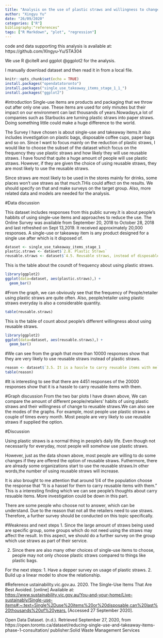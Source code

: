 ```yaml
---
title: "Analysis on the use of plastic straws and willingness to change"
author: "Xingyu Yu"
date: "26/09/2020"
categories: ["R"]
bibliography:"references"
tags: ["R Markdown", "plot", "regression"]
---
```


code and data supporting this analysis is available at: https://github.com/XIngyu-Yu/STA304

We use R @citeR and ggplot @ggplot2 for the analysis.

I manually download dataset and then read it in from a local file. 

```r
knitr::opts_chunk$set(echo = TRUE)
install.packages("opendatatoronto")
install.packages("single_use_takeaway_items_stage_1_1_")
install.packages("ggplot2")
```

#introduction
Single-use items are products and packaging that we throw out after only one use. These items are used for only minutes but their impact on our environment can last thousands of years.Nowadays,a lot of companies such as Starbucks are turning plastic straws into paper straws. Doing something little could make a huge difference to the world.

The Survey I have chosen is about single-use and takeaway items.It also includes investigation on plastic bags, disposable coffee cups, paper bags and so on. Since I want to focus mainly on the reduction of plastic straws, I would like to choose the subset of the dataset which focus on the frequency they use plastic straws and how likely they will use reusable straws. I have found that quite a huge amount of people will use plastic straws. However, if they are given the choice of using reusable straws, they are most likely to use the reusable straws.

Since straws are most likely to be used in the stores mainly for drinks, some places won't use straws as that much.THis could affect on the results. We should specify on that and make surveys on the target group. 
Also, more related data and models are needed for the analysis.




#Data discussion

This dataset includes responses from this public survey.It is about people's habbits of using single-use items and approaches to reduce the use. The Online Survey was available from September 20, 2018 to October 28, 2018 and last refreshed on Sept 13,2019. It received approximately 20,000 responses.
A single-use or takeaway item is any product designed for a single use after which is it disposed of.


```r
dataset <- single_use_takeaway_items_stage_1
plastic.straws <- dataset$`2.8. Plastic Straws`
reusable.straws <- dataset$`4.5. Reusable straws, instead of disposable straws`
```

This is the table about the coundt of frequency about using plastic straws.

```r
library(ggplot2)
ggplot(data=dataset, aes(plastic.straws),) + 
  geom_bar()
```
#From the graph, we can obviously see that the frequency of People/retailer using plastic straws are quite often. Also, people/retailer using plastic straws everyday is also a considerable quantity.
```r
table(reusable.straws)
```
This is the table of count about people's different willingness about using reusable straws.


```r
library(ggplot2)
ggplot(data=dataset, aes(reusable.straws),) + 
  geom_bar()
```
#We can see from the graph that more than 10000 responses show that they are very likely to use reusable straws instead of plastic straws. 


```r
reason <- dataset$`3.5. It is a hassle to carry reusable items with me`
table(reason)
```
#It is interesting to see that there are 4451 responses of the 20000 responses show that it is a hassle to carry reusable items with them. 

#Graph discussion
From the two bar plots I have drawn above, We can compare the amount of different people/retailers' habits of using plastic straws and their willingness of change to reusable straws.We can also see the modes of the graphs. For example, most people use plastic straws a couple of times every month. Most people are very likely to use reusable straws if supplied the option.

#Discussion

Using plastic straws is a normal thing in people's daily life. Even though not necessarily for everyday, most people will somehow use plastic straws. 

However, just as the data shown above, most people are willing to do some changes if they are offered the option of reusable straws. Futhermore, there are already some organizations start to use the reusable straws.In other words,the number of using reusable straws will increase.

It is also brought to me attention that around 1/4 of the population choose the response that "It is a hassel for them to carry reusable items with them." This is a interesting finding which we can see people's thoughts about carry resuable items. More investigation could be down in this part.

There are some people who choose not to answer, which can be understand. Due to the reason that not all the retailers need to use straws. Therefore, a further survey should be conducted on this topic specifically.

#Weakness and next steps
1. Since the large amount of straws being used are specific group, some groups which do not need using the straws may affect the result. In this aspect, we should do a further survey on the group which use straws as part of their service.

2. Since there are also many other choices of single-use items to choose, people may not only choose plastic straws compared to things like plastic bags.

For the next steps:
1. Have a depper survey on usage of plastic straws.
2. Build up a linear model to show the relationship.

#Reference
ustainability.vic.gov.au. 2020. The Single-Use Items That Are Best Avoided. [online] Available at: <https://www.sustainability.vic.gov.au/You-and-your-home/Live-sustainably/Single-use-items#:~:text=Single%2Duse%20items%20or%20disposable,can%20last%20thousands%20of%20years.> [Accessed 27 September 2020].

Open Data Dataset. (n.d.). Retrieved September 27, 2020, from https://open.toronto.ca/dataset/reducing-single-use-and-takeaway-items-phase-1-consultation/ publisher:Solid Waste Management Services